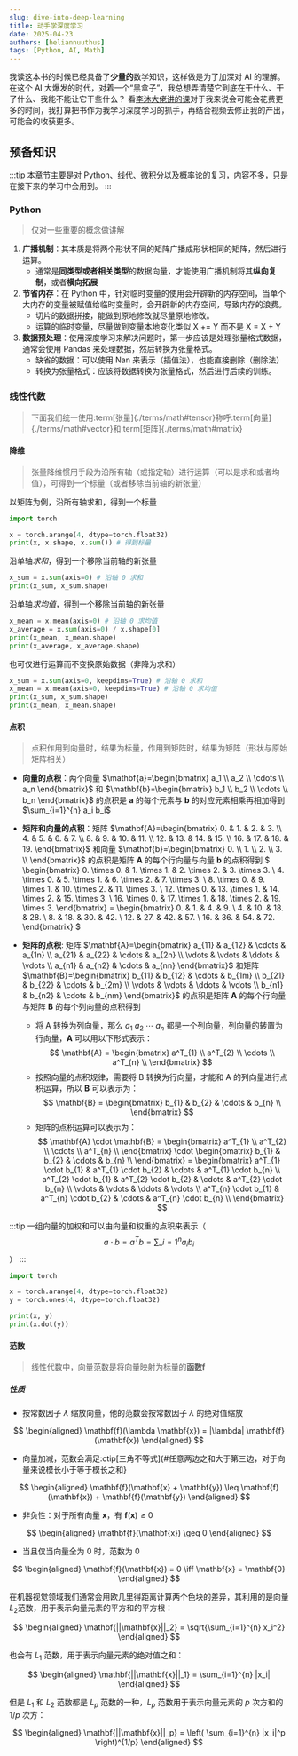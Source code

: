 ```yaml
---
slug: dive-into-deep-learning
title: 动手学深度学习
date: 2025-04-23
authors: [heliannuuthus]
tags: [Python, AI, Math]
---
```


我读这本书的时候已经具备了**少量的**数学知识，这样做是为了加深对 AI 的理解。
在这个 AI 大爆发的时代，对着一个“黑盒子”，我总想弄清楚它到底在干什么、干了什么、我能不能让它干些什么？
看[李沐大佬讲的课](https://www.bilibili.com/video/BV1fsmyYnEfw)对于我来说会可能会花费更多的时间，我打算把书作为我学习深度学习的抓手，再结合视频去修正我的产出，可能会的收获更多。

<!--truncate-->

## 预备知识

:::tip
本章节主要是对 Python、线代、微积分以及概率论的复习，内容不多，只是在接下来的学习中会用到。
:::

### Python

> 仅对一些重要的概念做讲解

1. **广播机制**：其本质是将两个形状不同的矩阵广播成形状相同的矩阵，然后进行运算。
   - 通常是**同类型或者相关类型**的数据向量，才能使用广播机制将其**纵向复制**，或者**横向拓展**
2. **节省内存**：在 Python 中，针对临时变量的使用会开辟新的内存空间，当单个大内存的变量被赋值给临时变量时，会开辟新的内存空间，导致内存的浪费。
   - 切片的数据拼接，能做到原地修改就尽量原地修改。
   - 运算的临时变量，尽量做到变量本地变化类似 X += Y 而不是 X = X + Y
3. **数据预处理**：使用深度学习来解决问题时，第一步应该是处理张量格式数据，通常会使用 Pandas 来处理数据，然后转换为张量格式。
   - 缺省的数据：可以使用 Nan 来表示（插值法），也能直接删除（删除法）
   - 转换为张量格式：应该将数据转换为张量格式，然后进行后续的训练。

### 线性代数

> 下面我们统一使用:term[张量]{./terms/math#tensor}称呼:term[向量]{./terms/math#vector}和:term[矩阵]{./terms/math#matrix}

#### 降维

> 张量降维惯用手段为沿所有轴（或指定轴）进行运算（可以是求和或者均值），可得到一个标量（或者移除当前轴的新张量）

以矩阵为例，沿所有轴求和，得到一个标量

```python
import torch

x = torch.arange(4, dtype=torch.float32)
print(x, x.shape, x.sum()) # 得到标量
```

沿单轴*求和*，得到一个移除当前轴的新张量

```python
x_sum = x.sum(axis=0) # 沿轴 0 求和
print(x_sum, x_sum.shape)
```

沿单轴*求均值*，得到一个移除当前轴的新张量

```python
x_mean = x.mean(axis=0) # 沿轴 0 求均值
x_average = x.sum(axis=0) / x.shape[0]
print(x_mean, x_mean.shape)
print(x_average, x_average.shape)
```

也可仅进行运算而不变换原始数据（非降为求和）

```python
x_sum = x.sum(axis=0, keepdims=True) # 沿轴 0 求和
x_mean = x.mean(axis=0, keepdims=True) # 沿轴 0 求均值
print(x_sum, x_sum.shape)
print(x_mean, x_mean.shape)
```

#### 点积

> 点积作用到向量时，结果为标量，作用到矩阵时，结果为矩阵（形状与原始矩阵相关）

- **向量的点积**：两个向量 $\mathbf{a}=\begin{bmatrix} a_1 \\ a_2 \\ \cdots \\ a_n \end{bmatrix}$ 和 $\mathbf{b}=\begin{bmatrix} b_1 \\ b_2 \\ \cdots \\ b_n \end{bmatrix}$ 的点积是 $\mathbf{a}$ 的每个元素与 $\mathbf{b}$ 的对应元素相乘再相加得到 $\sum_{i=1}^{n} a_i b_i$

- **矩阵和向量的点积**：矩阵 $\mathbf{A}=\begin{bmatrix} 0. & 1. & 2. & 3. \\ 4. & 5. & 6. & 7. \\ 8. & 9. & 10. & 11. \\ 12. & 13. & 14. & 15. \\ 16. & 17. & 18. & 19. \end{bmatrix}$ 和向量 $\mathbf{b}=\begin{bmatrix} 0. \\ 1. \\ 2. \\ 3. \\ \end{bmatrix}$ 的点积是矩阵 $\mathbf{A}$ 的每个行向量与向量 $\mathbf{b}$ 的点积得到 $ \begin{bmatrix} 0. \times 0. & 1. \times 1. & 2. \times 2. & 3. \times 3. \\ 4. \times 0. & 5. \times 1. & 6. \times 2. & 7. \times 3. \\ 8. \times 0. & 9. \times 1. & 10. \times 2. & 11. \times 3. \\ 12. \times 0. & 13. \times 1. & 14. \times 2. & 15. \times 3. \\ 16. \times 0. & 17. \times 1. & 18. \times 2. & 19. \times 3.
  \end{bmatrix} = \begin{bmatrix} 0. & 1. & 4. & 9. \\ 4. & 10. & 18. & 28. \\ 8. & 18. & 30. & 42. \\ 12. & 27. & 42. & 57. \\ 16. & 36. & 54. & 72.
  \end{bmatrix}
  $

- **矩阵的点积**: 矩阵 $\mathbf{A}=\begin{bmatrix} a_{11} & a_{12} & \cdots & a_{1n} \\ a_{21} & a_{22} & \cdots & a_{2n} \\ \vdots & \vdots & \ddots & \vdots \\ a_{n1} & a_{n2} & \cdots & a_{nn} \end{bmatrix}$ 和矩阵 $\mathbf{B}=\begin{bmatrix} b_{11} & b_{12} & \cdots & b_{1m} \\ b_{21} & b_{22} & \cdots & b_{2m} \\ \vdots & \vdots & \ddots & \vdots \\ b_{n1} & b_{n2} & \cdots & b_{nm} \end{bmatrix}$ 的点积是矩阵 $\mathbf{A}$ 的每个行向量与矩阵 $\mathbf{B}$ 的每个列向量的点积得到
  - 将 A 转换为列向量，那么 $a_1 \ a_2 \ \cdots \ a_n$ 都是一个列向量，列向量的转置为行向量，$\mathbf{A}$ 可以用以下形式表示：
    $$
    \mathbf{A} = \begin{bmatrix}
    a^T_{1} \\ a^T_{2} \\ \cdots \\ a^T_{n} \\
    \end{bmatrix}
    $$
  - 按照向量的点积规律，需要将 B 转换为行向量，才能和 A 的列向量进行点积运算，所以 $\mathbf{B}$ 可以表示为：
    $$
    \mathbf{B} = \begin{bmatrix}
    b_{1} & b_{2} & \cdots & b_{n} \\
    \end{bmatrix}
    $$
  - 矩阵的点积运算可以表示为：
    $$
    \mathbf{A} \cdot \mathbf{B} = \begin{bmatrix}
    a^T_{1} \\ a^T_{2} \\ \cdots \\ a^T_{n} \\
    \end{bmatrix} \cdot \begin{bmatrix}
    b_{1} & b_{2} & \cdots & b_{n} \\
    \end{bmatrix} = \begin{bmatrix}
    a^T_{1} \cdot b_{1} & a^T_{1} \cdot b_{2} & \cdots & a^T_{1} \cdot b_{n} \\
    a^T_{2} \cdot b_{1} & a^T_{2} \cdot b_{2} & \cdots & a^T_{2} \cdot b_{n} \\
    \vdots & \vdots & \ddots & \vdots \\
    a^T_{n} \cdot b_{1} & a^T_{n} \cdot b_{2} & \cdots & a^T_{n} \cdot b_{n} \\
    \end{bmatrix}
    $$

:::tip
一组向量的加权和可以由向量和权重的点积来表示（$$ a \cdot b = a^T b = \sum\_{i=1}^{n} a_i b_i $$）
:::

```python
import torch

x = torch.arange(4, dtype=torch.float32)
y = torch.ones(4, dtype=torch.float32)

print(x, y)
print(x.dot(y))
```

#### 范数

> 线性代数中，向量范数是将向量映射为标量的**函数$\mathbf{f}$**

##### 性质

- 按常数因子 $\lambda$ 缩放向量，他的范数会按常数因子 $\lambda$ 的绝对值缩放

$$
\begin{aligned}
\mathbf{f}(\lambda \mathbf{x}) = |\lambda| \mathbf{f}(\mathbf{x})
\end{aligned}
$$

- 向量加减，范数会满足:ctip[三角不等式]{#任意两边之和大于第三边，对于向量来说模长小于等于模长之和}

$$
\begin{aligned}
\mathbf{f}(\mathbf{x} + \mathbf{y}) \leq \mathbf{f}(\mathbf{x}) + \mathbf{f}(\mathbf{y})
\end{aligned}
$$

- 非负性：对于所有向量 $\mathbf{x}$，有 $\mathbf{f}(\mathbf{x}) \geq 0$

$$
\begin{aligned}
\mathbf{f}(\mathbf{x}) \geq 0
\end{aligned}
$$

- 当且仅当向量全为 0 时，范数为 0

$$
\begin{aligned}
\mathbf{f}(\mathbf{x}) = 0 \iff \mathbf{x} = \mathbf{0}
\end{aligned}
$$

在机器视觉领域我们通常会用欧几里得距离计算两个色块的差异，其利用的是向量$L_2$范数，用于表示向量元素的平方和的平方根：

$$
\begin{aligned}
\mathbf{||\mathbf{x}||_2} = \sqrt{\sum_{i=1}^{n} x_i^2}
\end{aligned}
$$

也会有 $L_1$ 范数，用于表示向量元素的绝对值之和：

$$
\begin{aligned}
\mathbf{||\mathbf{x}||_1} = \sum_{i=1}^{n} |x_i|
\end{aligned}
$$

但是 $L_1$ 和 $L_2$ 范数都是 $L_p$ 范数的一种，$L_p$ 范数用于表示向量元素的 $p$ 次方和的 $1/p$ 次方：

$$
\begin{aligned}
\mathbf{||\mathbf{x}||_p} = \left( \sum_{i=1}^{n} |x_i|^p \right)^{1/p}
\end{aligned}
$$
